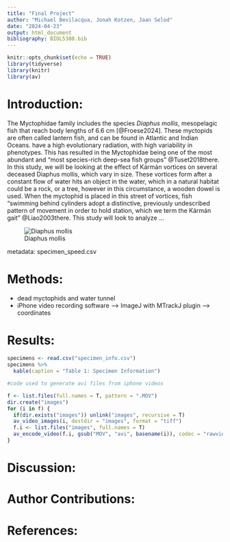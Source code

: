 ```yaml
---
title: "Final Project"
author: "Michael Bevilacqua, Jonah Kotzen, Jaan Selod"
date: "2024-04-23"
output: html_document
bibliography: BIOL5380.bib
---
```


```r
knitr::opts_chunk$set(echo = TRUE)
library(tidyverse)
library(knitr)
library(av)
```

# Introduction:


The  Myctophidae family includes the species *Diaphus mollis*, mesopelagic fish that reach body lengths of 6.6 cm [@Froese2024]. These myctopids are often called lantern fish, and can be found in Atlantic and Indian Oceans. have a high evolutionary radiation, with high variability in phenotypes. This has resulted in the Myctophidae being one of the most abundant and "most species-rich deep-sea fish groups" @Tuset2018there. In this study, we will be looking at the effect of Kármán vortices on several deceased Diaphus mollis, which vary in size. These vortices form after a constant flow of water hits an object in the water, which in a natural habitat could be a rock, or a tree, however in this circumstance, a wooden dowel is used. When the myctophid is placed in this street of vortices, fish "swimming behind cylinders adopt a distinctive, previously undescribed pattern of movement in order to hold station, which we term the Kármán gait" @Liao2003there. This study will look to analyze ...

![Diaphus mollis](https://upload.wikimedia.org/wikipedia/commons/thumb/b/b7/Myctophum_punctatum1.jpg/640px-Myctophum_punctatum1.jpg)

metadata: specimen_speed.csv

# Methods:

- dead myctophids and water tunnel
- iPhone video recording software --> ImageJ with MTrackJ plugin --> coordinates

# Results:
```r
specimens <- read.csv("specimen_info.csv")
specimens %>%
  kable(caption = "Table 1: Specimen Information")
```

```r
#code used to generate avi files from iphone videos

f <- list.files(full.names = T, pattern = ".MOV")
dir.create("images")
for (i in f) {
  if(dir.exists("images")) unlink("images", recursive = T)
  av_video_images(i, destdir = "images", format = "tiff")
  f.i <- list.files("images", full.names = T)
  av_encode_video(f.i, gsub("MOV", "avi", basename(i)), codec = "rawvideo")
}
```


# Discussion:

# Author Contributions:

# References:
